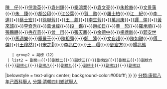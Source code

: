 {{Navbox
|name = 康熙八年己酉科四川鄉試 
|title = 康熙八年己酉科四川鄉試 
|titlestyle = background-color:#00bfff;
|image =
|style = width:100%;text-align:center; 
|groupstyle = text-align:center; background-color:#00bfff;
|liststyle =  
|state = {{{state<includeonly>|collapsed</includeonly>}}}
|group1 = 
|list1 = 
{{Navbox|child
  |groupstyle = text-align:center; background-color:#00bfff;
  | liststyle = 
  | group1 = 舉人（49）
  | list1 =[[程崇|程　崇]]{{•}}[[何詵虞|何詵虞]]{{•}}[[陳仔|陳　仔]]{{•}}[[倪渝英|倪渝英]]{{•}}[[袁州鐸|袁州鐸]]{{•}}[[秦鴻業|秦鴻業]]{{•}}[[袁文亮|袁文亮]]{{•}}[[朱軫裔|朱軫裔]]{{•}}[[文景藩|文景藩]]{{•}}[[朱臻|朱　臻]]{{•}}[[胡公印|胡公印]]{{•}}[[江公葉|江公葉]]{{•}}[[賀勲|賀　勲]]{{•}}[[羅士柏|羅士柏]]{{•}}[[江紀|江　紀]]{{•}}[[李達|李　達]]{{•}}[[蔡士宏|蔡士宏]]{{•}}[[徐聯芳|徐聯芳]]{{•}}[[王薦|王　薦]]{{•}}[[李生芳|李生芳]]{{•}}[[萬月庚|萬月庚]]{{•}}[[譚惺|譚　惺]]{{•}}[[黃來諮|黃來諮]]{{•}}[[李奇秀|李奇秀]]{{•}}[[萬世緯|萬世緯]]{{•}}[[段鑑|段　鑑]]{{•}}[[趙如日|趙如日]]{{•}}[[董恕|董　恕]]{{•}}[[羅承順|羅承順]]{{•}}[[張鵬翮|張鵬翮]]{{•}}[[冉存意|冉存意]]{{•}}[[曾嶨|曾　嶨]]{{•}}[[張天鳳|張天鳳]]{{•}}[[余德中|余德中]]{{•}}[[楊鼎新|楊鼎新]]{{•}}[[郭安世|郭安世]]{{•}}[[馬遇樂|馬遇樂]]{{•}}[[龎景于|龎景于]]{{•}}[[陳祖舜|陳祖舜]]{{•}}[[鄭逵|鄭　逵]]{{•}}[[文自超|文自超]]{{•}}[[陳如礎|陳如礎]]{{•}}[[傅傑|傅　傑]]{{•}}[[王穆然|王穆然]]{{•}}[[宋之𤅿|宋之𤅿]]{{•}}[[李兆仁|李兆仁]]{{•}}[[王瑁|王　瑁]]{{•}}[[鄧宏方|鄧宏方]]{{•}}[[楊兆熊|楊兆熊]]
    | group2 = 副榜（12）
  | list2 = [[副榜一|副榜一]]{{•}}[[副榜二|副榜二]]{{•}}[[副榜三|副榜三]]{{•}}[[副榜四|副榜四]]{{•}}[[副榜五|副榜五]]{{•}}[[副榜六|副榜六]]{{•}}[[副榜七|副榜七]]{{•}}[[副榜八|副榜八]]{{•}}[[副榜九|副榜九]]{{•}}[[副榜十|副榜十]]{{•}}[[副榜11|副榜11]]{{•}}[[副榜12|副榜12]]
|belowstyle = text-align: center; background-color:#00bfff;
}}
}}
[[分類:康熙八年己酉科舉人|分類:康熙八年己酉科舉人]]
[[分類:清朝四川鄉試舉人|分類:清朝四川鄉試舉人]]
